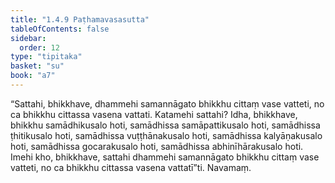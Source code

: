 ```yaml
---
title: "1.4.9 Paṭhamavasasutta"
tableOfContents: false
sidebar:
  order: 12
type: "tipitaka"
basket: "su"
book: "a7"
---
```



<DynamicBreadcrumb />

<Division number="40" book="a7">

<Paragraph number="205" book="a7">
“Sattahi, bhikkhave, dhammehi samannāgato bhikkhu cittaṃ vase vatteti, no ca bhikkhu cittassa vasena vattati. Katamehi sattahi? Idha, bhikkhave, bhikkhu samādhikusalo hoti, samādhissa samāpattikusalo hoti, samādhissa ṭhitikusalo hoti, samādhissa vuṭṭhānakusalo hoti, samādhissa kalyāṇakusalo hoti, samādhissa gocarakusalo hoti, samādhissa abhinīhārakusalo hoti. Imehi kho, bhikkhave, sattahi dhammehi samannāgato bhikkhu cittaṃ vase vatteti, no ca bhikkhu cittassa vasena vattatī”ti.

</Paragraph>
</Division>

<Paragraph number="206" type="center" book="a7">
Navamaṃ.
</Paragraph>